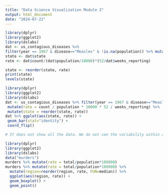 ---
title: "Data Science Visualization Module 2"
output: html_document
date: "2024-07-22"
---

```{r}
library(dplyr)
library(ggplot2)
library(dslabs)
dat <- us_contagious_diseases %>%
filter(year == 1967 & disease=="Measles" & !is.na(population)) %>% mutate(rate = count / population * 10000 * 52 / weeks_reporting)
state <- dat$state 
rate <- dat$count/(dat$population/10000)*(52/dat$weeks_reporting)
```

```{r}
state <- reorder(state, rate)
print(state)
levels(state)

library(dplyr)
library(ggplot2)
library(dslabs)
dat <- us_contagious_diseases %>% filter(year == 1967 & disease=="Measles" & count>0 & !is.na(population)) %>%
 mutate(rate = count / population * 10000 * 52 / weeks_reporting) %>%
 mutate(state = reorder(state, rate))
dat %>% ggplot(aes(state, rate)) +
 geom_bar(stat="identity") +
 coord_flip()

# It does not show all the data. We do not see the variability within a region and it's possible that the safest states are not in the West.

library(dplyr)
library(ggplot2)
library(dslabs)
data("murders")
murders %>% mutate(rate = total/population*100000)
murders %>% mutate(rate = total/population*100000) %>%
  mutate(region=reorder(region, rate, FUN=median)) %>%
  ggplot(aes(region, rate)) +
  geom_boxplot() +
  geom_point()


```

